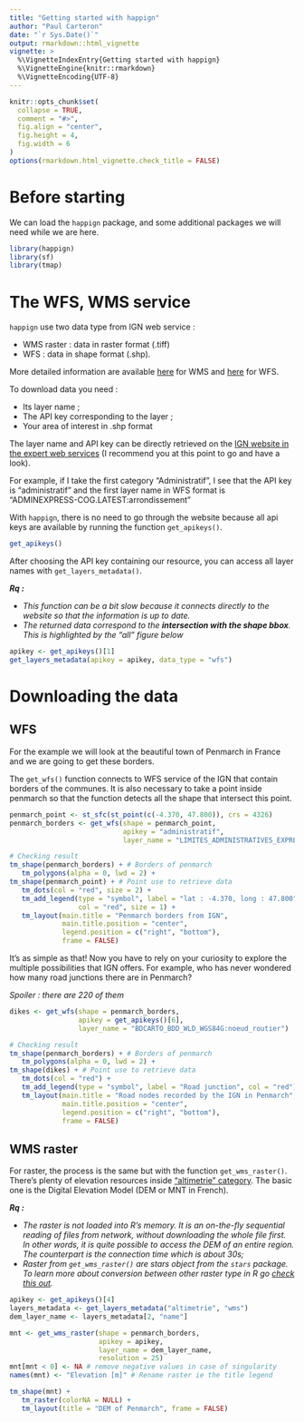 ```yaml
---
title: "Getting started with happign"
author: "Paul Carteron"
date: "`r Sys.Date()`"
output: rmarkdown::html_vignette
vignette: >
  %\VignetteIndexEntry{Getting started with happign}
  %\VignetteEngine{knitr::rmarkdown}
  %\VignetteEncoding{UTF-8}
---
```


```r
knitr::opts_chunk$set(
  collapse = TRUE,
  comment = "#>",
  fig.align = "center",
  fig.height = 4,
  fig.width = 6
)
options(rmarkdown.html_vignette.check_title = FALSE)
```

# Before starting

We can load the `happign` package, and some additional packages we will need while we are here.

```r
library(happign)
library(sf)
library(tmap)
```

# The WFS, WMS service

`happign` use two data type from IGN web service :

*  WMS raster : data in raster format (.tiff)
*  WFS : data in shape format (.shp).

More detailed information are available [here](https://www.ogc.org/standards/wms) for WMS and [here](https://www.ogc.org/standards/wfs) for WFS.

To download data you need :

 * Its layer name ;
 * The API key corresponding to the layer ;
 * Your area of interest in .shp format

The layer name and API key can be directly retrieved on the [IGN website in the expert web services](https://geoservices.ign.fr/services-web-experts) (I recommend you at this point to go and have a look).

For example, if I take the first category "Administratif", I see that the API key is "administratif" and the first layer name in WFS format is "ADMINEXPRESS-COG.LATEST:arrondissement"

With `happign`, there is no need to go through the website because all api keys are available by running the function `get_apikeys()`.
```r
get_apikeys()
```

After choosing the API key containing our resource, you can access all layer names with `get_layers_metadata()`.

__*Rq :*__

* *This function can be a bit slow because it connects directly to the website so that the information is up to date.*
* *The returned data correspond to the __intersection with the shape bbox__. This is highlighted by the "all" figure below*

```r
apikey <- get_apikeys()[1]
get_layers_metadata(apikey = apikey, data_type = "wfs")

```

# Downloading the data
## WFS

For the example we will look at the beautiful town of Penmarch in France and we are going to get these borders.

The `get_wfs()` function connects to WFS service of the IGN that contain borders of the communes. It is also necessary to take a point inside penmarch so that the function detects all the shape that intersect this point.

```r
penmarch_point <- st_sfc(st_point(c(-4.370, 47.800)), crs = 4326)
penmarch_borders <- get_wfs(shape = penmarch_point,
                            apikey = "administratif",
                            layer_name = "LIMITES_ADMINISTRATIVES_EXPRESS.LATEST:commune")

# Checking result
tm_shape(penmarch_borders) + # Borders of penmarch
   tm_polygons(alpha = 0, lwd = 2) +
tm_shape(penmarch_point) + # Point use to retrieve data
   tm_dots(col = "red", size = 2) +
   tm_add_legend(type = "symbol", label = "lat : -4.370, long : 47.800",
                 col = "red", size = 1) +
   tm_layout(main.title = "Penmarch borders from IGN",
             main.title.position = "center",
             legend.position = c("right", "bottom"),
             frame = FALSE)
```

It's as simple as that!
Now you have to rely on your curiosity to explore the multiple possibilities that IGN offers. For example, who has never wondered how many road junctions there are in Penmarch?

*Spoiler : there are 220 of them*

```r
dikes <- get_wfs(shape = penmarch_borders,
                 apikey = get_apikeys()[6],
                 layer_name = "BDCARTO_BDD_WLD_WGS84G:noeud_routier")

# Checking result
tm_shape(penmarch_borders) + # Borders of penmarch
   tm_polygons(alpha = 0, lwd = 2) +
tm_shape(dikes) + # Point use to retrieve data
   tm_dots(col = "red") +
   tm_add_legend(type = "symbol", label = "Road junction", col = "red") +
   tm_layout(main.title = "Road nodes recorded by the IGN in Penmarch",
             main.title.position = "center",
             legend.position = c("right", "bottom"),
             frame = FALSE)
```

## WMS raster

For raster, the process is the same but with the function `get_wms_raster()`. There's plenty of elevation resources inside ["altimetrie" category](https://geoservices.ign.fr/services-web-experts-altimetrie). The basic one is the Digital Elevation Model (DEM or MNT in French).

__*Rq :*__

 * *The raster is not loaded into R's memory. It is an on-the-fly sequential reading of files from network, without downloading the whole file first. In other words, it is quite possible to access the DEM of an entire region. The counterpart is the connection time which is about 30s;*
 * *Raster from `get_wms_raster()` are stars object from the `stars` package. To learn more about conversion between other raster type in R go [check this out](https://geocompr.github.io/post/2021/spatial-classes-conversion/).*

```r
apikey <- get_apikeys()[4]
layers_metadata <- get_layers_metadata("altimetrie", "wms")
dem_layer_name <- layers_metadata[2, "name"]

mnt <- get_wms_raster(shape = penmarch_borders,
                      apikey = apikey,
                      layer_name = dem_layer_name,
                      resolution = 25)
mnt[mnt < 0] <- NA # remove negative values in case of singularity
names(mnt) <- "Elevation [m]" # Rename raster ie the title legend

tm_shape(mnt) +
   tm_raster(colorNA = NULL) +
   tm_layout(title = "DEM of Penmarch", frame = FALSE)
```

